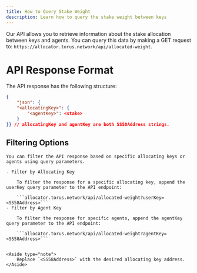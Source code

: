 ```yaml
---
title: How to Query Stake Weight
description: Learn how to query the stake weight between keys
---
```


Our API allows you to retrieve information about the stake allocation between keys and agents. 
You can query this data by making a GET request to: `https://allocator.torus.network/api/allocated-weight`.

# API Response Format
The API response has the following structure:

```json
{
    "json": {
    "<allocatingKey>": {
        "<agentKey>": <stake>
    }
}} // allocatingKey and agentKey are both SS58Address strings.

```
## Filtering Options
    
    You can filter the API response based on specific allocating keys or agents using query parameters.

    - Filter by Allocating Key

        To filter the response for a specific allocating key, append the userKey query parameter to the API endpoint:
        
        ```allocator.torus.network/api/allocated-weight?userKey=<SS58Address>```
    - Filter by Agent Key

        To filter the response for specific agents, append the agentKey query parameter to the API endpoint:
        
        ```allocator.torus.network/api/allocated-weight?agentKey=<SS58Address>```


    <Aside type="note">
        Replace `<SS58Address>` with the desired allocating key address.
    </Aside>
